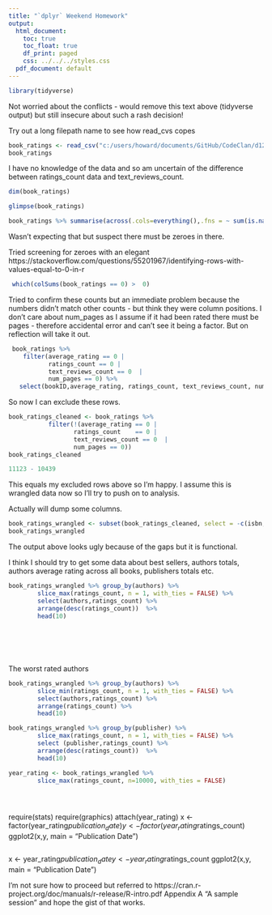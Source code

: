 ```yaml
---
title: "`dplyr` Weekend Homework"
output:
  html_document:
    toc: true
    toc_float: true
    df_print: paged
    css: ../../../styles.css
  pdf_document: default
---
```


```r
library(tidyverse)
```
Not worried about the conflicts - would remove this text above (tidyverse output) but still insecure about such a rash decision!

Try out a long filepath name to see how read_cvs copes



```r
book_ratings <- read_csv("c:/users/howard/documents/GitHub/CodeClan/d12_classnotes/week_01/day_5/2_weekend_homework/data/books.csv")
book_ratings
```

I have no knowledge of the data and so am uncertain of the difference between ratings_count data and text_reviews_count.

```r
dim(book_ratings)
```


```r
glimpse(book_ratings)
```

```r
book_ratings %>% summarise(across(.cols=everything(),.fns = ~ sum(is.na(.x))))
```
Wasn't expecting that but suspect there must be zeroes in there.

Tried screening for zeroes with an elegant  https://stackoverflow.com/questions/55201967/identifying-rows-with-values-equal-to-0-in-r  

```r
 which(colSums(book_ratings == 0) >  0)
```
Tried to confirm these counts but an immediate problem because the numbers didn't match other counts - but think they were column positions.  I don't care about num_pages as I assume if it had been rated there must be pages - therefore accidental error and can't see it being a factor. But on reflection will take it out.

```r
 book_ratings %>% 
    filter(average_rating == 0 | 
           ratings_count == 0 | 
           text_reviews_count == 0  |
           num_pages == 0) %>% 
   select(bookID,average_rating, ratings_count, text_reviews_count, num_pages)  
```
So now I can exclude these rows.
 
```r

book_ratings_cleaned <- book_ratings %>% 
           filter(!(average_rating == 0 | 
                  ratings_count    == 0 | 
                  text_reviews_count == 0  |
                  num_pages == 0))
book_ratings_cleaned
```
 
```r
11123 - 10439
```
This equals my excluded rows above so I'm happy. I assume this is wrangled data now so I'll try to push on to analysis.

Actually will dump some columns.

```r
book_ratings_wrangled <- subset(book_ratings_cleaned, select = -c(isbn,isbn13,rowid,language_code))
book_ratings_wrangled
```
The output above looks ugly because of the gaps but it is functional.

I think I should try to get some data about best sellers, authors totals, authors average rating across all books, publishers totals etc.

```r
book_ratings_wrangled %>% group_by(authors) %>%               
        slice_max(ratings_count, n = 1, with_ties = FALSE) %>%
        select(authors,ratings_count) %>%
        arrange(desc(ratings_count))  %>%
        head(10)
       

       
       
                 
```
The worst rated authors
```r
book_ratings_wrangled %>% group_by(authors) %>%               
        slice_min(ratings_count, n = 1, with_ties = FALSE) %>%
        select(authors,ratings_count) %>%
        arrange(ratings_count) %>%
        head(10)
```

```r
book_ratings_wrangled %>% group_by(publisher) %>%               
        slice_max(ratings_count, n = 1, with_ties = FALSE) %>%
        select (publisher,ratings_count) %>%
        arrange(desc(ratings_count))  %>%
        head(10)
```

             
```r

year_rating <- book_ratings_wrangled %>% 
        slice_max(ratings_count, n=10000, with_ties = FALSE) 





```
require(stats)
require(graphics)
attach(year_rating)
x <- factor(year_rating$publication_date)
y <- factor(year_rating$ratings_count)
ggplot2(x,y, main = "Publication Date") 
```r

```
     
     
   

x <- year_rating$publication_date
y <- year_rating$ratings_count
ggplot2(x,y, main = "Publication Date")   




I'm not sure how to proceed but referred to https://cran.r-project.org/doc/manuals/r-release/R-intro.pdf Appendix A "A sample session" and hope the gist of that works.


